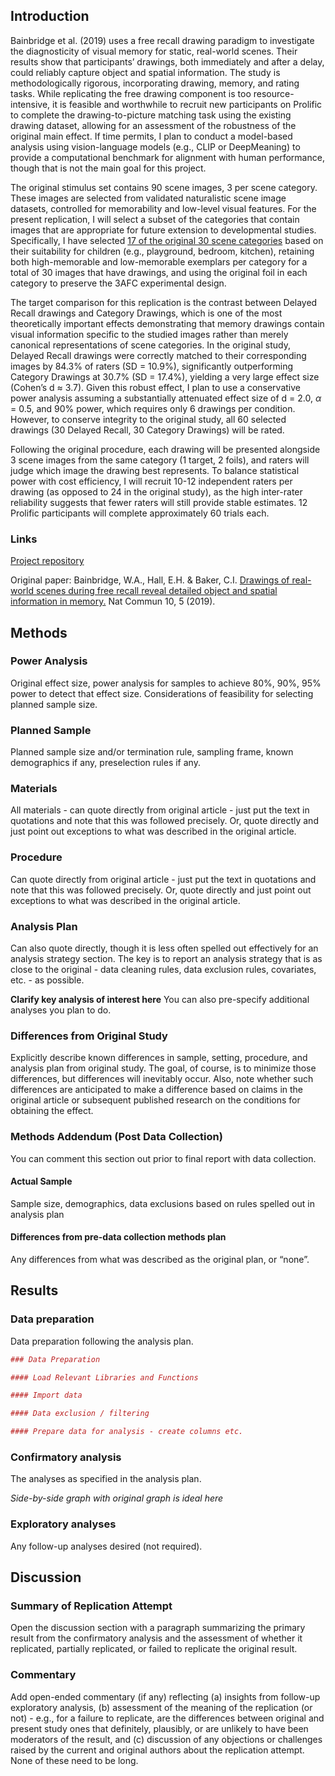 <!-- uncomment for html renders -->
<!-- ---
title: "Replication of Drawings of real-world scenes during free recall reveal detailed object and spatial information in memory by Bainbridge et al. (2019, Nature Communications)"
author: "Haoyu Du (h6du)"
date: "`r format(Sys.time(), '%B %d, %Y')`"
format:
  html:
    toc: true
    toc_depth: 3
--- -->

## Introduction

Bainbridge et al. (2019) uses a free recall drawing paradigm to investigate the diagnosticity of visual memory for static, real-world scenes. Their results show that participants’ drawings, both immediately and after a delay, could reliably capture object and spatial information.  The study is methodologically rigorous, incorporating drawing, memory, and rating tasks. While replicating the free drawing component is too resource-intensive, it is feasible and worthwhile to recruit new participants on Prolific to complete the drawing-to-picture matching task using the existing drawing dataset, allowing for an assessment of the robustness of the original main effect. If time permits, I plan to conduct a model-based analysis using vision-language models (e.g., CLIP or DeepMeaning) to provide a computational benchmark for alignment with human performance, though that is not the main goal for this project.

The original stimulus set contains 90 scene images, 3 per scene category. These images are selected from validated naturalistic scene image datasets, controlled for memorability and low-level visual features. For the present replication, I will select a subset of the categories that contain images that are appropriate for future extension to developmental studies. Specifically, I have selected [17 of the original 30 scene categories](https://github.com/haoyudu/bainbridge2019/tree/main/data/stim) based on their suitability for children (e.g., playground, bedroom, kitchen), retaining both high-memorable and low-memorable exemplars per category for a total of 30 images that have drawings, and using the original foil in each category to preserve the 3AFC experimental design. 

The target comparison for this replication is the contrast between Delayed Recall drawings and Category Drawings, which is one of the most theoretically important effects demonstrating that memory drawings contain visual information specific to the studied images rather than merely canonical representations of scene categories. In the original study, Delayed Recall drawings were correctly matched to their corresponding images by 84.3% of raters (SD = 10.9%), significantly outperforming Category Drawings at 30.7% (SD = 17.4%), yielding a very large effect size (Cohen's d $\approx$ 3.7). Given this robust effect, I plan to use a conservative power analysis assuming a substantially attenuated effect size of d = 2.0, $\alpha$  = 0.5, and 90% power, which requires only 6 drawings per condition. However, to conserve integrity to the original study, all 60 selected drawings (30 Delayed Recall, 30 Category Drawings) will be rated.

Following the original procedure, each drawing will be presented alongside 3 scene images from the same category (1 target, 2 foils), and raters will judge which image the drawing best represents. To balance statistical power with cost efficiency, I will recruit 10-12 independent raters per drawing (as opposed to 24 in the original study), as the high inter-rater reliability suggests that fewer raters will still provide stable estimates. 12 Prolific participants will complete approximately 60 trials each. 




### Links

[Project repository](https://github.com/haoyudu/bainbridge2019)

Original paper: Bainbridge, W.A., Hall, E.H. & Baker, C.I. [Drawings of real-world scenes during free recall reveal detailed object and spatial information in memory.](https://github.com/haoyudu/bainbridge2019/blob/main/original_paper/bainbridge2019.pdf) Nat Commun 10, 5 (2019). 



## Methods

### Power Analysis

Original effect size, power analysis for samples to achieve 80%, 90%, 95% power to detect that effect size.  Considerations of feasibility for selecting planned sample size.

### Planned Sample

Planned sample size and/or termination rule, sampling frame, known demographics if any, preselection rules if any.

### Materials

All materials - can quote directly from original article - just put the text in quotations and note that this was followed precisely.  Or, quote directly and just point out exceptions to what was described in the original article.

### Procedure	

Can quote directly from original article - just put the text in quotations and note that this was followed precisely.  Or, quote directly and just point out exceptions to what was described in the original article.

### Analysis Plan

Can also quote directly, though it is less often spelled out effectively for an analysis strategy section.  The key is to report an analysis strategy that is as close to the original - data cleaning rules, data exclusion rules, covariates, etc. - as possible.  

**Clarify key analysis of interest here**  You can also pre-specify additional analyses you plan to do.

### Differences from Original Study

Explicitly describe known differences in sample, setting, procedure, and analysis plan from original study.  The goal, of course, is to minimize those differences, but differences will inevitably occur.  Also, note whether such differences are anticipated to make a difference based on claims in the original article or subsequent published research on the conditions for obtaining the effect.

### Methods Addendum (Post Data Collection)

You can comment this section out prior to final report with data collection.

#### Actual Sample
  Sample size, demographics, data exclusions based on rules spelled out in analysis plan

#### Differences from pre-data collection methods plan
  Any differences from what was described as the original plan, or “none”.


## Results


### Data preparation

Data preparation following the analysis plan.
	
```r
### Data Preparation

#### Load Relevant Libraries and Functions

#### Import data

#### Data exclusion / filtering

#### Prepare data for analysis - create columns etc.
```

### Confirmatory analysis

The analyses as specified in the analysis plan.  

*Side-by-side graph with original graph is ideal here*

### Exploratory analyses

Any follow-up analyses desired (not required).  

## Discussion

### Summary of Replication Attempt

Open the discussion section with a paragraph summarizing the primary result from the confirmatory analysis and the assessment of whether it replicated, partially replicated, or failed to replicate the original result.  

### Commentary

Add open-ended commentary (if any) reflecting (a) insights from follow-up exploratory analysis, (b) assessment of the meaning of the replication (or not) - e.g., for a failure to replicate, are the differences between original and present study ones that definitely, plausibly, or are unlikely to have been moderators of the result, and (c) discussion of any objections or challenges raised by the current and original authors about the replication attempt.  None of these need to be long.
